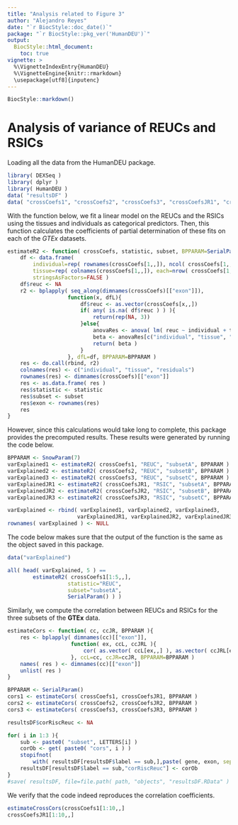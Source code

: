 ```yaml
---
title: "Analysis related to Figure 3"
author: "Alejandro Reyes"
date: "`r BiocStyle::doc_date()`"
package: "`r BiocStyle::pkg_ver('HumanDEU')`"
output:
  BiocStyle::html_document:
    toc: true
vignette: >
  %\VignetteIndexEntry{HumanDEU}
  %\VignetteEngine{knitr::rmarkdown}
  \usepackage[utf8]{inputenc}
---
```


```r
BiocStyle::markdown()
```

# Analysis of variance of REUCs and RSICs

Loading all the data from the HumanDEU package.

```r

library( DEXSeq )
library( dplyr )
library( HumanDEU )
data( "resultsDF" )
data( "crossCoefs1", "crossCoefs2", "crossCoefs3", "crossCoefsJR1", "crossCoefsJR2", "crossCoefsJR3" )

```

With the function below, we fit a linear model on the REUCs and the RSICs 
using the tissues and individuals as categorical predictors. Then,
this function calculates the coefficients of partial determination of these fits
on each of the *GTEx* datasets. 


```r

estimateR2 <- function( crossCoefs, statistic, subset, BPPARAM=SerialParam() ){
    df <- data.frame(
        individual=rep( rownames(crossCoefs[1,,]), ncol( crossCoefs[1,,] ) ),
        tissue=rep( colnames(crossCoefs[1,,]), each=nrow( crossCoefs[1,,] ) ),
        stringsAsFactors=FALSE )
    df$reuc <- NA
    r2 <- bplapply( seq_along(dimnames(crossCoefs)[["exon"]]),
                   function(x, dfL){
                       df$reuc <- as.vector(crossCoefs[x,,])
                       if( any( is.na( df$reuc ) ) ){
                           return(rep(NA, 3))
                       }else{
                           anovaRes <- anova( lm( reuc ~ individual + tissue, df ) )
                           beta <- anovaRes[c("individual", "tissue", "Residuals"),"Sum Sq"]
                           return( beta )
                       }
                   }, dfL=df, BPPARAM=BPPARAM )
    res <- do.call(rbind, r2)
    colnames(res) <- c("individual", "tissue", "residuals")
    rownames(res) <- dimnames(crossCoefs)[["exon"]]
    res <- as.data.frame( res )
    res$statistic <- statistic
    res$subset <- subset
    res$exon <- rownames(res)
    res
}
```

However, since this calculations would take long to complete, this package provides
the precomputed results. These results were generated by running the code below.

```r

BPPARAM <- SnowParam(7)
varExplained1 <- estimateR2( crossCoefs1, "REUC", "subsetA", BPPARAM )
varExplained2 <- estimateR2( crossCoefs2, "REUC", "subsetB", BPPARAM )
varExplained3 <- estimateR2( crossCoefs3, "REUC", "subsetC", BPPARAM )
varExplainedJR1 <- estimateR2( crossCoefsJR1, "RSIC", "subsetA", BPPARAM )
varExplainedJR2 <- estimateR2( crossCoefsJR2, "RSIC", "subsetB", BPPARAM )
varExplainedJR3 <- estimateR2( crossCoefsJR3, "RSIC", "subsetC", BPPARAM )

varExplained <- rbind( varExplained1, varExplained2, varExplained3,
                      varExplainedJR1, varExplainedJR2, varExplainedJR3 )
rownames( varExplained ) <- NULL

```

The code below makes sure that the output of the function is the same
as the object saved in this package.

```r

data("varExplained")

all( head( varExplained, 5 ) ==
        estimateR2( crossCoefs1[1:5,,],
                   statistic="REUC",
                   subset="subsetA",
                   SerialParam() ) )

```

Similarly, we compute the correlation between REUCs and RSICs for the three
subsets of the __GTEx__ data. 

```r

estimateCors <- function( cc, ccJR, BPPARAM ){
    res <- bplapply( dimnames(cc)[["exon"]],
                    function( ex, ccL, ccJRL ){
                        cor( as.vector( ccL[ex,,] ), as.vector( ccJRL[ex,,] ) )
                    }, ccL=cc, ccJR=ccJR, BPPARAM=BPPARAM )
    names( res ) <- dimnames(cc)[["exon"]]
    unlist( res )
}

```

```r

BPPARAM <- SerialParam()
cors1 <- estimateCors( crossCoefs1, crossCoefsJR1, BPPARAM )
cors2 <- estimateCors( crossCoefs2, crossCoefsJR2, BPPARAM )
cors3 <- estimateCors( crossCoefs3, crossCoefsJR3, BPPARAM )

resultsDF$corRiscReuc <- NA

for( i in 1:3 ){
    sub <- paste0( "subset", LETTERS[i] )
    corOb <- get( paste0( "cors", i ) )
    stopifnot(
        with( resultsDF[resultsDF$label == sub,],paste( gene, exon, sep=":" )  ) == names( corOb ) )
    resultsDF[resultsDF$label == sub,"corRiscReuc"] <- corOb
}
#save( resultsDF, file=file.path( path, "objects", "resultsDF.RData" ) )

```

We verify that the code indeed reproduces the correlation coefficients.

```r


estimateCrossCors(crossCoefs1[1:10,,]
crossCoefsJR1[1:10,,]

```